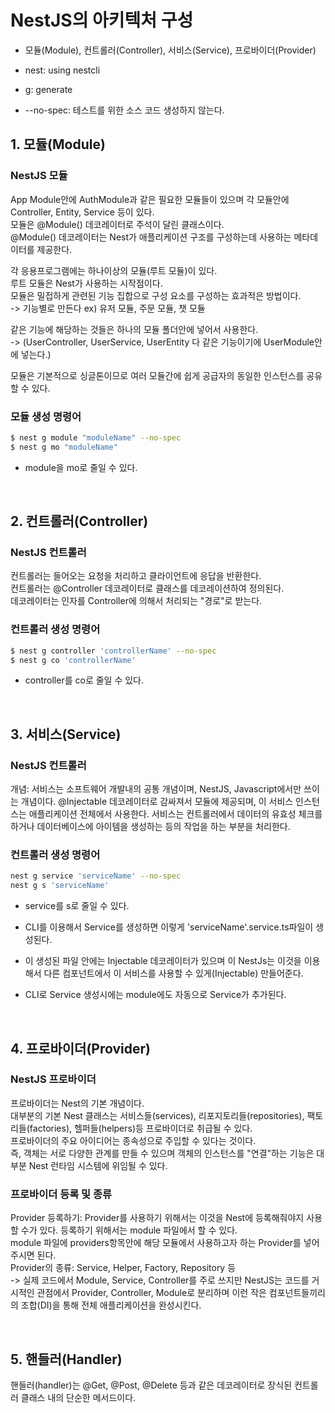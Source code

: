 # NestJS의 아키텍처 구성
 - 모듈(Module), 컨트롤러(Controller), 서비스(Service), 프로바이더(Provider)

- nest: using nestcli
- g: generate
- --no-spec: 테스트를 위한 소스 코드 생성하지 않는다.

## 1. 모듈(Module)

### NestJS 모듈
App Module안에 AuthModule과 같은 필요한 모듈들이 있으며 각 모듈안에 Controller, Entity, Service 등이 있다.  
모듈은 @Module() 데코레이터로 주석이 달린 클래스이다.  
@Module() 데코레이터는 Nest가 애플리케이션 구조를 구성하는데 사용하는 메타데이터를 제공한다.

각 응용프로그램에는 하나이상의 모듈(루트 모듈)이 있다.  
루트 모듈은 Nest가 사용하는 시작점이다.  
모듈은 밀접하게 관련된 기능 집합으로 구성 요소를 구성하는 효과적은 방법이다.  
 -> 기능별로 만든다 ex) 유저 모듈, 주문 모듈, 챗 모듈


같은 기능에 해당하는 것들은 하나의 모듈 폴더안에 넣어서 사용한다.  
 -> (UserController, UserService, UserEntity 다 같은 기능이기에 UserModule안에 넣는다.)

모듈은 기본적으로 싱글톤이므로 여러 모듈간에 쉽게 공급자의 동일한 인스턴스를 공유할 수 있다.

### 모듈 생성 명령어
```sh
$ nest g module "moduleName" --no-spec
$ nest g mo "moduleName"
```
- module을 mo로 줄일 수 있다.

<br />

## 2. 컨트롤러(Controller)

### NestJS 컨트롤러
컨트롤러는 들어오는 요청을 처리하고 클라이언트에 응답을 반환한다.  
컨트롤러는 @Controller 데코레이터로 클래스를 데코레이션하여 정의된다.  
데코레이터는 인자를 Controller에 의해서 처리되는 "경로"로 받는다.

### 컨트롤러 생성 명령어
```sh
$ nest g controller 'controllerName' --no-spec
$ nest g co 'controllerName'
```
- controller를 co로 줄일 수 있다.

<br />

## 3. 서비스(Service)

### NestJS 컨트롤러
개념: 서비스는 소프트웨어 개발내의 공통 개념이며, NestJS, Javascript에서만 쓰이는 개념이다.
@Injectable 데코레이터로 감싸져서 모듈에 제공되며, 이 서비스 인스턴스는 애플리케이션 전체에서 사용한다.
서비스는 컨트롤러에서 데이터의 유효성 체크를 하거나 데이터베이스에 아이템을 생성하는 등의 작업을 하는 부분을 처리한다.



### 컨트롤러 생성 명령어
```sh
nest g service 'serviceName' --no-spec
nest g s 'serviceName'
```
- service를 s로 줄일 수 있다.

- CLI를 이용해서 Service를 생성하면 이렇게 'serviceName'.service.ts파일이 생성된다.
- 이 생성된 파일 안에는 Injectable 데코레이터가 있으며 이 NestJs는 이것을 이용해서 다른 컴포넌트에서 이 서비스를 사용할 수 있게(Injectable) 만들어준다.
- CLI로 Service 생성시에는 module에도 자동으로 Service가 추가된다.

<br />

## 4. 프로바이더(Provider)

### NestJS 프로바이더
프로바이더는 Nest의 기본 개념이다.  
대부분의 기본 Nest 클래스는 서비스들(services), 리포지토리들(repositories), 팩토리들(factories), 헬퍼들(helpers)등 프로바이더로 취급될 수 있다.  
프로바이더의 주요 아이디어는 종속성으로 주입할 수 있다는 것이다.  
즉, 객체는 서로 다양한 관계를 만들 수 있으며 객체의 인스턴스를 "연결"하는 기능은 대부분 Nest 런타임 시스템에 위임될 수 있다.  

### 프로바이더 등록 및 종류
Provider 등록하기: Provider를 사용하기 위해서는 이것을 Nest에 등록해줘야지 사용할 수가 있다. 등록하기 위해서는 module 파일에서 할 수 있다.  
module 파일에 providers항목안에 해당 모듈에서 사용하고자 하는 Provider를 넣어주시면 된다.  
Provider의 종류: Service, Helper, Factory, Repository 등  
 -> 실제 코드에서 Module, Service, Controller를 주로 쓰지만 NestJS는 코드를 거시적인 관점에서 Provider, Controller, Module로 분리하며 이런 작은 컴포넌트들끼리의 조합(DI)을 통해 전체 애플리케이션을 완성시킨다.

<br />

## 5. 핸들러(Handler)
핸들러(handler)는 @Get, @Post, @Delete 등과 같은 데코레이터로 장식된 컨트롤러 클래스 내의 단순한 메서드이다.

